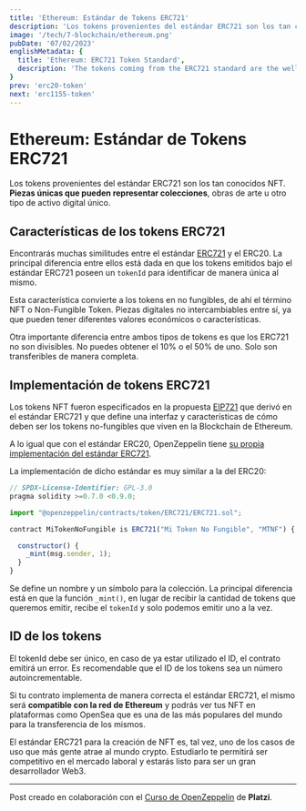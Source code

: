```yaml
---
title: 'Ethereum: Estándar de Tokens ERC721'
description: 'Los tokens provenientes del estándar ERC721 son los tan conocidos NFT. Piezas únicas que pueden representar colecciones, obras de arte u otro tipo de activo digital único.'
image: '/tech/7-blockchain/ethereum.png'
pubDate: '07/02/2023'
englishMetadata: {
  title: 'Ethereum: ERC721 Token Standard',
  description: 'The tokens coming from the ERC721 standard are the well-known NFTs. One-of-a-kind pieces that may represent collections, works of art, or another type of unique digital asset.'
}
prev: 'erc20-token'
next: 'erc1155-token'
---
```


# Ethereum: Estándar de Tokens ERC721

Los tokens provenientes del estándar ERC721 son los tan conocidos NFT. **Piezas únicas que pueden representar colecciones**, obras de arte u otro tipo de activo digital único.

## Características de los tokens ERC721

Encontrarás muchas similitudes entre el estándar [ERC721](https://ethereum.org/es/developers/docs/standards/tokens/erc-721/ "Tokens ERC721") y el ERC20. La principal diferencia entre ellos está dada en que los tokens emitidos bajo el estándar ERC721 poseen un `tokenId` para identificar de manera única al mismo.

Esta característica convierte a los tokens en no fungibles, de ahí el término NFT o Non-Fungible Token. Piezas digitales no intercambiables entre sí, ya que pueden tener diferentes valores económicos o características.

Otra importante diferencia entre ambos tipos de tokens es que los ERC721 no son divisibles. No puedes obtener el 10% o el 50% de uno. Solo son transferibles de manera completa.

## Implementación de tokens ERC721

Los tokens NFT fueron especificados en la propuesta [EIP721](https://eips.ethereum.org/EIPS/eip-721 "EIP721") que derivó en el estándar ERC721 y que define una interfaz y características de cómo deben ser los tokens no-fungibles que viven en la Blockchain de Ethereum.

A lo igual que con el estándar ERC20, OpenZeppelin tiene [su propia implementación del estándar ERC721](https://github.com/OpenZeppelin/openzeppelin-contracts/blob/master/contracts/token/ERC721/ERC721.sol "Implementación del estándar ERC721").

La implementación de dicho estándar es muy similar a la del ERC20:

```js
// SPDX-License-Identifier: GPL-3.0
pragma solidity >=0.7.0 <0.9.0;

import "@openzeppelin/contracts/token/ERC721/ERC721.sol";

contract MiTokenNoFungible is ERC721("Mi Token No Fungible", "MTNF") {

  constructor() {
    _mint(msg.sender, 1);
  }
}
```

Se define un nombre y un símbolo para la colección. La principal diferencia está en que la función `_mint()`, en lugar de recibir la cantidad de tokens que queremos emitir, recibe el `tokenId` y solo podemos emitir uno a la vez.

## ID de los tokens

El tokenId debe ser único, en caso de ya estar utilizado el ID, el contrato emitirá un error. Es recomendable que el ID de los tokens sea un número autoincrementable.

Si tu contrato implementa de manera correcta el estándar ERC721, el mismo será **compatible con la red de Ethereum** y podrás ver tus NFT en plataformas como OpenSea que es una de las más populares del mundo para la transferencia de los mismos.

El estándar ERC721 para la creación de NFT es, tal vez, uno de los casos de uso que más gente atrae al mundo crypto. Estudiarlo te permitirá ser competitivo en el mercado laboral y estarás listo para ser un gran desarrollador Web3.

---
Post creado en colaboración con el [Curso de OpenZeppelin](https://platzi.com/cursos/openzeppelin/ "Curso de OpenZeppelin de Platzi") de **Platzi**.
